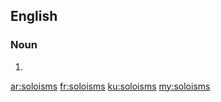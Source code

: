 ==English==

===Noun===
{{head|en}}

# {{plural of|soloism}}

[[ar:soloisms]]
[[fr:soloisms]]
[[ku:soloisms]]
[[my:soloisms]]
